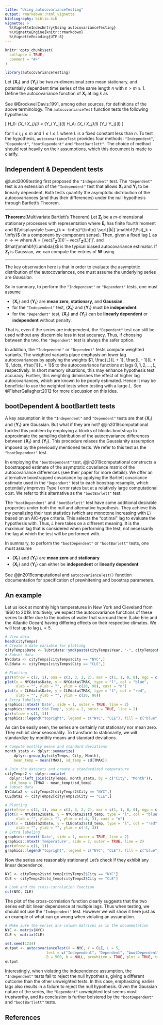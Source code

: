```yaml
---
title: "Using autocovarianceTesting"
output: rmarkdown::html_vignette
bibliography: biblio.bib
vignette: >
  %\VignetteIndexEntry{Using autocovarianceTesting}
  %\VignetteEngine{knitr::rmarkdown}
  %\VignetteEncoding{UTF-8}
---
```


```r
knitr::opts_chunk$set(
  collapse = TRUE,
  comment = "#>"
)
```

```r
library(autocovarianceTesting)
```

Let $\{\mathbf{X}_t\}$ and $\{\mathbf{Y}_t\}$ be two $m$-dimensional zero mean stationary, and potentially dependent time series of the same length $n$ with $n > m \geq 1$. Define the autocovariance function of $\mathbf{X}_t$ at lag $k$ as

\begin{equation*}
    \Gamma_{\mathbf{X}}(k) = E [ \mathbf{X}_{t} \mathbf{X}_{t-k}' ] = 
    \begin{bmatrix}
    \gamma_{X_1 X_1} (k) & \cdots & \gamma_{X_1 X_m} (k) \\
    \vdots & \ddots & \vdots \\
    \gamma_{X_m X_1}(k) & \cdots & \gamma_{X_m X_m}(k)
    \end{bmatrix}
\end{equation*}

See @BrockwellDavis:1991, among other sources, for definitions of the above terminology. The `autocovarianceTest` function tests the following hypothesis:

\[ H_0: \gamma_{X_i X_j}(l) =  \gamma_{Y_i Y_j}(l) \hspace{2mm} \text{ vs } \hspace{2mm}  H_A: \gamma_{X_i X_j}(l) \neq \gamma_{Y_i Y_j}(l) \] 

for $1 \leq i, j \leq m$ and $1 \leq l \leq L$ where $L$ is a fixed constant less than $n$. To test the hypothesis, `autocovarianceTest` provides four methods: `"Independent"`, `"Dependent"`, `"bootDependent"` and `"bootBartlett"`. The choice of method should rest heavily on their assumptions, which this document is made to clarify.

## Independent & Dependent tests

@lund2009testing first proposed the `"Independent"` test. The `"Dependent"` test is an extension of the `"Independent"` test that allows $\mathbf{X}_t$ and $\mathbf{Y}_t$ to be linearly dependent. Both tests quantify the asymptotic distribution of the autocovariances (and thus their differences) under the null hypothesis through Bartlett's Theorem. 

<hr>
**Theorem:**(Multivariate Bartlett's Theorem) Let $\mathbf{Z}_t$ be a $m$-dimensional stationary processes with representation
\begin{equation*}
\mathbf{Z}_t = \sum_{k= -\infty}^{\infty} \mathbf{\Psi}_k \mathbf{E}_{t-k} \hspace{4mm} \mathbf{E}_t \sim \text{IID}(\mathbf{0},\mathbf{\Sigma})
\end{equation*}
where $\mathbf{E}_t$ has finite fourth moment and ${\displaystyle \sum_{k = -\infty}^{\infty} \sqrt{|k|} \mathbf{\Psi}_k < \infty}$ (in a component-by-component sense). Then, given a fixed lag $L$
\begin{equation*}
\sqrt{n} (\hat{\mathbf{\Lambda}} - \mathbf{\Lambda}) \xrightarrow{d} MVN \left( \mathbf{0}, \mathbf{W} \right)
\end{equation*}
as $n \rightarrow \infty$ where $\mathbf{\Lambda} = [\text{vec}(\Gamma_{\mathbf{Z}}(0))' \cdots \text{vec}(\Gamma_{\mathbf{Z}}(L))']'$. and $\hat{\mathbf{\Lambda}}$ is the typical biased autocovariance estimator. If $\mathbf{Z}_t$ is Gaussian, we can compute the entries of $\mathbf{W}$ using
\begin{align*}
& \lim_{n \rightarrow \infty} n \text{Cov}(\hat{\gamma}_{ab}(p), \hat{\gamma}_{cd}(q)) = \sum_{r = - \infty}^\infty  \gamma_{ac}(r)\gamma_{bd}(r - p + q) +  \gamma_{ad}(r + q) \gamma_{bc}(r - p)
\end{align*}
<hr>

The key observation here is that in order to evaluate the asymptotic distribution of the autocovariances, one must assume the underlying series are *Gaussian*.

So in summary, to perform the `"Independent"` or `"Dependent"` tests, one must assume

* $\{\mathbf{X}_t\}$ and $\{\mathbf{Y}_t\}$ are **mean zero**, **stationary**, and **Gaussian**.
* for the `"Independent"` test, $\{\mathbf{X}_t\}$ and $\{\mathbf{Y}_t\}$ must be **independent**.
* for the `"Dependent"` test, $\{\mathbf{X}_t\}$ and $\{\mathbf{Y}_t\}$ can be **linearly dependent** or  **independent** without penalty.

That is, even if the series are independent, the `"Dependent"` test can still be used without any discernible loss in test accuracy. Thus, if choosing between the two, the `"Dependent"` test is always the safer option.

In addition, the `"Independent"` or `"Dependent"` tests compute weighted variants. The weighted variants place emphasis on lower lag autocovariances by applying the weights $1, \frac{L}{L + 1}, \frac{L - 1}{L + 1}, \dots, \frac{1}{L + 1}$ to the autocovariance functions at lags $0, 1, 2, \dots, L$, respectively. In short memory situations, this may enhance hypothesis test accuracy. Further, this weighting diminishes the effect of higher lag autocovariances, which are known to be poorly estimated. Hence it may be beneficial to use the weighted tests when testing with a large $L$. See @FisherGallagher:2012 for more discussion on this idea.

## bootDependent & bootBartlett tests

A key assumption in the `"Independent"` and `"Dependent"` tests are that $\{\mathbf{X}_t\}$ and $\{\mathbf{Y}_t\}$ are Gaussian. But what if they are not? @jin2019computational tackled this problem by employing a blocks of blocks bootstrap to approximate the sampling distribution of the autocovariance differences between $\{\mathbf{X}_t\}$ and $\{\mathbf{Y}_t\}$. This procedure relaxes the Gaussianity assumption imposed by the previously mentioned tests. We refer to this test as the `"bootDependent"` test.

In employing the `"bootDependent"` test, @jin2019computational constructs a boostrapped estimate of the asymptotic covariance matrix of the autocovariance differences (see their paper for more details). We offer an alternative boostrapped covariance by applying the Bartlett covariance estimate used in the `"Dependent"` test to each boostrap resample, which potentially improves Type I error rates but at a relatively large computational cost. We refer to this alternative as the `"bootBarlett"` test.

The `"bootDependent"` and `"bootBarlett"` test have some additional desirable properties under both the null and alternative hypothesis. They achieve this my penalizing their test statistics (which are monotone increasing with $L$) based on an AIC-type criteria. This selects the "optimal" lag to evaluate the hypothesis with. Thus, $L$ here takes on a different meaning. It is the maximum lag that is considered when performing the test, not necessarily the lag at which the test will be performed with.

In summary, to perform the `"bootDependent"` or `"bootBarlett"` tests, one must assume

* $\{\mathbf{X}_t\}$ and $\{\mathbf{Y}_t\}$ are **mean zero** and **stationary**
* $\{\mathbf{X}_t\}$ and $\{\mathbf{Y}_t\}$ can either be **independent** or **linearly dependent**

See @jin2019computational and `autocovarianceTest()` function documentation for specification of prewhitening and boostrap parameters.

## An example

Let us look at monthly high temperatures in New York and Cleveland from 1960 to 2019. Intuitively, we expect the autocovariance functions of these series to differ due to the bodies of water that surround them (Lake Erie and the Atlantic Ocean) having differing effects on their respective climates. We will test up to lag $L = 5$.

```r
# View data
head(cityTemps)
# Create a date variable for plotting
cityTemps$Date <- lubridate::ymd(paste(cityTemps$Year, "-", cityTemps$Month, "-", 1))
# Subset data
NYCdata <- cityTemps[cityTemps$City == "NYC",]
CLEdata <- cityTemps[cityTemps$City == "CLE",]

# Plotting
par(mfrow = c(2, 1), oma = c(3, 3, 2, 2), mar = c(1, 1, 0, 0), mgp = c(1, 1, 0), xpd = NA)
plot(x = NYCdata$Date, y = NYCdata$TMAX, type = "l", col = "blue", 
     xlab = "", ylab = "", ylim = c(20, 90), xaxt = "n")
plot(x = CLEdata$Date, y = CLEdata$TMAX, type = "l", col = "red", 
     xlab = "", ylab = "", ylim = c(20, 90))
# Extra labeling
graphics::mtext('Date', side = 1, outer = TRUE, line = 2)
graphics::mtext('Std Temp', side = 2, outer = TRUE, line = 2)
par(mfrow = c(1, 1))
graphics::legend("topright", legend = c("NYC", "CLE"), fill = c("blue","red"), cex = 0.5)
```

As can be easily seen, the series are certainly not stationary nor mean zero. They exhibit clear seasonality. To transform to stationarity, we will standardize by monthly means and standard deviations.

```r
# Compute monthly means and standard deviations
month_stats <- dplyr::summarize(
    dplyr::group_by(cityTemps, City, Month), 
    mean_temp = mean(TMAX), sd_temp = sd(TMAX))

# Join the datasets and create a standardized temperature
cityTemps2 <- dplyr::mutate(
  dplyr::left_join(cityTemps, month_stats, by = c("City", "Month")), 
  std_temp = (TMAX - mean_temp)/sd_temp)
# Subset data
NYCdata2 <- cityTemps2[cityTemps2$City == "NYC",]
CLEdata2 <- cityTemps2[cityTemps2$City == "CLE",]

# Plotting
par(mfrow = c(2, 1), oma = c(3, 3, 2, 2), mar = c(1, 1, 0, 0), mgp = c(1, 1, 0), xpd = NA)
plot(x = NYCdata2$Date, y = NYCdata2$std_temp, type = "l", col = "blue", 
     xlab = "", ylab = "", ylim = c(-4, 3), xaxt = "n")
plot(x = CLEdata2$Date, y = CLEdata2$std_temp, type = "l", col = "red", 
     xlab = "", ylab = "", ylim = c(-4, 3))
# Extra labeling
graphics::mtext('Date', side = 1, outer = TRUE, line = 2)
graphics::mtext('Temperature', side = 2, outer = TRUE, line = 2)
par(mfrow = c(1, 1))
graphics::legend("topright", legend = c("NYC", "CLE"), fill = c("blue","red"), cex = 0.5)

```

Now the series are reasonably stationary! Let's check if they exhibit any linear dependence.

```r
NYC <- cityTemps2$std_temp[cityTemps2$City == "NYC"]
CLE <- cityTemps2$std_temp[cityTemps2$City == "CLE"]

# Look and the cross-correlation function
ccf(NYC, CLE)
```

The plot of the cross-correlation function clearly suggests that the two series exhibit linear dependence at multiple lags. Thus when testing, we should not use the `"Independent"` test. However we will show it here just as an example of what can go wrong when violating an assumption.

```r
# Make sure the series are column matrices as in the documentation
NYC <- matrix(NYC)
CLE <- matrix(CLE)

set.seed(1234)
output <- autocovarianceTest(X = NYC, Y = CLE, L = 5, 
                   test = c("Independent", "Dependent", "bootDependent", "bootBartlett"), 
                   B = 500, b = NULL, prewhiten = TRUE, plot = TRUE, trunc = NULL)
output
```

Interestingly, when violating the independence assumption, the `"Independent"` tests fail to reject the null hypothesis, giving a different outcome than the other unweighted tests. In this case, emphasizing earlier lags also results in a failure to reject the null hypothesis. Given the Gaussian nature of the series, the `"Dependent"` unweighted test seems most trustworthy, and its conclusion is further bolstered by the 
`"bootDependent"` and `"bootBartlett"` tests.

## References

